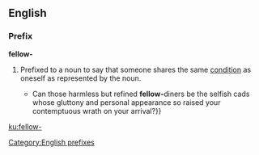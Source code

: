 {{also|fellow}}
==English==

===Prefix===
'''fellow-'''

# Prefixed to a noun to say that someone shares the same [[condition]] as oneself as represented by the noun.
#: {{usex|lang=en|'''fellow-'''worker;&nbsp; '''fellow-'''sufferer;&nbsp; '''fellow-'''teacher;&nbsp; '''fellow-'''chairwoman;&nbsp; '''fellow-'''Scotsman}}
#: {{usex|lang=en|His call for action was supported by the majority of his '''fellow-'''students at the meeting.}}
#*{{quote-book|year=1922|author={{w|Ben Travers}}
|chapter=5|title=[http://openlibrary.org/works/OL1521052W A Cuckoo in the Nest]
|passage=The most rapid and most seductive transition in all human nature is that which attends the palliation of a ravenous appetite.{{...}}Can those harmless but refined '''fellow-'''diners be the selfish cads whose gluttony and personal appearance so raised your contemptuous wrath on your arrival?}}

[[Category:English prefixes]]

[[ku:fellow-]]